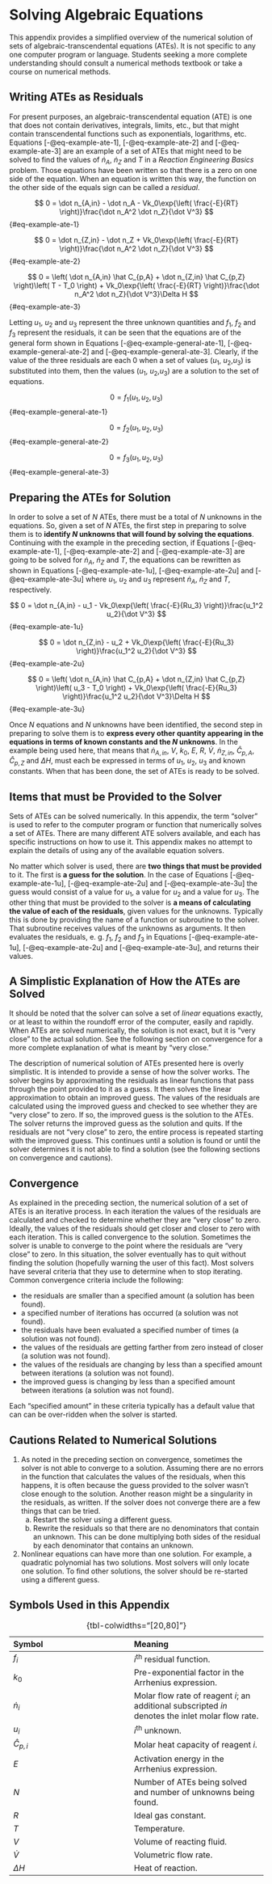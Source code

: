 # Solving Algebraic Equations {#sec-apndx_solve_ates}

This appendix provides a simplified overview of the numerical solution of sets of algebraic-transcendental equations (ATEs). It is not specific to any one computer program or language. Students seeking a more complete understanding should consult a numerical methods textbook or take a course on numerical methods.

## Writing ATEs as Residuals

For present purposes, an algebraic-transcendental equation (ATE) is one that does not contain derivatives, integrals, limits, etc., but that might contain transcendental functions such as exponentials, logarithms, etc. Equations [-@eq-example-ate-1], [-@eq-example-ate-2] and [-@eq-example-ate-3] are an example of a set of ATEs that might need to be solved to find the values of $\dot n_A$, $\dot n_Z$ and $T$ in a *Reaction Engineering Basics* problem. Those equations have been written so that there is a zero on one side of the equation. When an equation is written this way, the function on the other side of the equals sign can be called a *residual*.

$$
0 = \dot n_{A,in} - \dot n_A - Vk_0\exp{\left(  \frac{-E}{RT} \right)}\frac{\dot n_A^2 \dot n_Z}{\dot V^3}
$$ {#eq-example-ate-1}

$$
0 = \dot n_{Z,in} - \dot n_Z + Vk_0\exp{\left(  \frac{-E}{RT} \right)}\frac{\dot n_A^2 \dot n_Z}{\dot V^3}
$$ {#eq-example-ate-2}

$$
0 = \left( \dot n_{A,in} \hat C_{p,A} + \dot n_{Z,in} \hat C_{p,Z} \right)\left(  T - T_0 \right) + Vk_0\exp{\left(  \frac{-E}{RT} \right)}\frac{\dot n_A^2 \dot n_Z}{\dot V^3}\Delta H
$$ {#eq-example-ate-3}

Letting $u_1$, $u_2$ and $u_3$ represent the three unknown quantities and $f_1$, $f_2$ and $f_3$ represent the residuals, it can be seen that the equations are of the general form shown in Equations [-@eq-example-general-ate-1], [-@eq-example-general-ate-2] and [-@eq-example-general-ate-3]. Clearly, if the value of the three residuals are each 0 when a set of values ($u_1$, $u_2$,$u_3$) is substituted into them, then the values ($u_1$, $u_2$,$u_3$) are a solution to the set of equations.

$$
0=f_1\left(  u_1, u_2, u_3 \right)
$$ {#eq-example-general-ate-1}

$$
0=f_2\left(  u_1, u_2, u_3 \right)
$$ {#eq-example-general-ate-2}

$$
0=f_3\left(  u_1, u_2, u_3 \right)
$$ {#eq-example-general-ate-3}

## Preparing the ATEs for Solution

In order to solve a set of $N$ ATEs, there must be a total of $N$ unknowns in the equations. So, given a set of $N$ ATEs, the first step in preparing to solve them is to **identify $N$ unknowns that will found by solving the equations**. Continuing with the example in the preceding section, if Equations [-@eq-example-ate-1], [-@eq-example-ate-2] and [-@eq-example-ate-3] are going to be solved for $\dot n_A$, $\dot n_Z$ and $T$, the equations can be rewritten as shown in Equations [-@eq-example-ate-1u], [-@eq-example-ate-2u] and [-@eq-example-ate-3u] where $u_1$, $u_2$ and $u_3$ represent $\dot n_A$, $\dot n_Z$ and $T$, respectively.

$$
0 = \dot n_{A,in} - u_1 - Vk_0\exp{\left(  \frac{-E}{Ru_3} \right)}\frac{u_1^2 u_2}{\dot V^3}
$$ {#eq-example-ate-1u}

$$
0 = \dot n_{Z,in} - u_2 + Vk_0\exp{\left(  \frac{-E}{Ru_3} \right)}\frac{u_1^2 u_2}{\dot V^3}
$$ {#eq-example-ate-2u}

$$
0 = \left( \dot n_{A,in} \hat C_{p,A} + \dot n_{Z,in} \hat C_{p,Z} \right)\left( u_3 - T_0 \right) + Vk_0\exp{\left(  \frac{-E}{Ru_3} \right)}\frac{u_1^2 u_2}{\dot V^3}\Delta H
$$ {#eq-example-ate-3u}

Once $N$ equations and $N$ unknowns have been identified, the second step in preparing to solve them is to **express every other quantity appearing in the equations in terms of known constants and the $N$ unknowns**. In the example being used here, that means that $\dot n_{A,in}$, $V$, $k_0$, $E$, $R$, $\dot V$, $\dot n_{Z,in}$, $\hat C_{p,A}$, $\hat C_{p,Z}$ and $\Delta H$, must each be expressed in terms of $u_1$, $u_2$, $u_3$ and known constants. When that has been done, the set of ATEs is ready to be solved.

## Items that must be Provided to the Solver

Sets of ATEs can be solved numerically. In this appendix, the term "solver" is used to refer to the computer program or function that numerically solves a set of ATEs. There are many different ATE solvers available, and each has specific instructions on how to use it. This appendix makes no attempt to explain the details of using any of the available equation solvers.

No matter which solver is used, there are **two things that must be provided** to it. The first is **a guess for the solution**. In the case of Equations [-@eq-example-ate-1u], [-@eq-example-ate-2u] and [-@eq-example-ate-3u] the guess would consist of a value for $u_1$, a value for $u_2$ and a value for $u_3$. The other thing that must be provided to the solver is **a means of calculating the value of each of the residuals**, given values for the unknowns. Typically this is done by providing the name of a function or subroutine to the solver. That subroutine receives values of the unknowns as arguments. It then evaluates the residuals, e. g. $f_1$, $f_2$ and $f_3$ in Equations [-@eq-example-ate-1u], [-@eq-example-ate-2u] and [-@eq-example-ate-3u], and returns their values.

## A Simplistic Explanation of How the ATEs are Solved

It should be noted that the solver can solve a set of *linear* equations exactly, or at least to within the roundoff error of the computer, easily and rapidly. When ATEs are solved numerically, the solution is not exact, but it is "very close" to the actual solution. See the following section on convergence for a more complete explanation of what is meant by "very close."

The description of numerical solution of ATEs presented here is overly simplistic. It is intended to provide a sense of how the solver works. The solver begins by approximating the residuals as linear functions that pass through the point provided to it as a guess. It then solves the linear approximation to obtain an improved guess. The values of the residuals are calculated using the improved guess and checked to see whether they are "very close" to zero. If so, the improved guess is the solution to the ATEs. The solver returns the improved guess as the solution and quits. If the residuals are not "very close" to zero, the entire process is repeated starting with the improved guess. This continues until a solution is found or until the solver determines it is not able to find a solution (see the following sections on convergence and cautions).

## Convergence

As explained in the preceding section, the numerical solution of a set of ATEs is an iterative process. In each iteration the values of the residuals are calculated and checked to determine whether they are "very close" to zero. Ideally, the values of the residuals should get closer and closer to zero with each iteration. This is called convergence to the solution. Sometimes the solver is unable to converge to the point where the residuals are "very close" to zero. In this situation, the solver eventually has to quit without finding the solution (hopefully warning the user of this fact). Most solvers have several criteria that they use to determine when to stop iterating. Common convergence criteria include the following:

* the residuals are smaller than a specified amount (a solution has been found).
* a specified number of iterations has occurred (a solution was not found).
* the residuals have been evaluated a specified number of times (a solution was not found).
* the values of the residuals are getting farther from zero instead of closer (a solution was not found).
* the values of the residuals are changing by less than a specified amount between iterations (a solution was not found).
* the improved guess is changing by less than a specified amount between iterations (a solution was not found).

Each "specified amount" in these criteria typically has a default value that can can be over-ridden when the solver is started.

## Cautions Related to Numerical Solutions

1. As noted in the preceding section on convergence, sometimes the solver is not able to converge to a solution. Assuming there are no errors in the function that calculates the values of the residuals, when this happens, it is often because the guess provided to the solver wasn't close enough to the solution. Another reason might be a singularity in the residuals, as written. If the solver does not converge there are a few things that can be tried.
    a. Restart the solver using a different guess.
    b. Rewrite the residuals so that there are no denominators that contain an unknown. This can be done multiplying both sides of the residual by each denominator that contains an unknown.
2. Nonlinear equations can have more than one solution. For example, a quadratic polynomial has two solutions. Most solvers will only locate one solution. To find other solutions, the solver should be re-started using a different guess.

## Symbols Used in this Appendix

| Symbol | Meaning |
|:-------|:--------|
| $f_i$ | $i^{\text{th}}$ residual function. |
| $k_0$ | Pre-exponential factor in the Arrhenius expression. |
| $\dot n_i$ | Molar flow rate of reagent $i$; an additional subscripted $in$ denotes the inlet molar flow rate. |
| $u_i$ | $i^{\text{th}}$ unknown. |
| $\hat C_{p,i}$ | Molar heat capacity of reagent $i$. |
| $E$ | Activation energy in the Arrhenius expression. |
| $N$ | Number of ATEs being solved and number of unknowns being found. |
| $R$ | Ideal gas constant. |
| $T$ | Temperature. | 
| $V$ | Volume of reacting fluid. |
| $\dot V$ | Volumetric flow rate. |
| $\Delta H$ | Heat of reaction. |

: {tbl-colwidths="[20,80]"}
